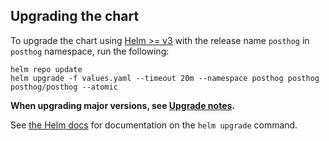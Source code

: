 ## Upgrading the chart

To upgrade the chart using [Helm >= v3](https://helm.sh/) with the release name `posthog` in `posthog` namespace, run the following:

```console
helm repo update
helm upgrade -f values.yaml --timeout 20m --namespace posthog posthog posthog/posthog --atomic
```

**When upgrading major versions, see [Upgrade notes](/docs/self-host/deploy/upgrade-notes).**

See [the Helm docs](https://helm.sh/docs/helm/helm_upgrade/) for documentation on the `helm upgrade` command.


